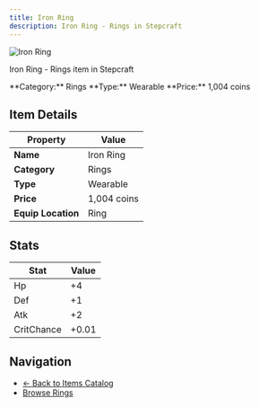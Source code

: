 ```yaml
---
title: Iron Ring
description: Iron Ring - Rings in Stepcraft
---
```


<div className="flex items-start gap-6 mb-8">
  <div className="flex-shrink-0">
    <img src="/assets/resources/trinketry/rings/iron_ring.png" alt="Iron Ring" className="w-24 h-24 border rounded-lg" />
  </div>
  <div className="flex-1">
    <div className="space-y-2">
      <p className="text-lg text-muted-foreground">Iron Ring - Rings item in Stepcraft</p>
      <div className="flex flex-wrap gap-4 text-sm">
        <span className="px-2 py-1 bg-blue-100 dark:bg-blue-900 rounded-md">
          **Category:** Rings
        </span>
        <span className="px-2 py-1 bg-green-100 dark:bg-green-900 rounded-md">
          **Type:** Wearable
        </span>
        <span className="px-2 py-1 bg-yellow-100 dark:bg-yellow-900 rounded-md">
          **Price:** 1,004 coins
        </span>
      </div>
    </div>
  </div>
</div>

## Item Details

| Property | Value |
|----------|-------|
| **Name** | Iron Ring |
| **Category** | Rings |
| **Type** | Wearable |
| **Price** | 1,004 coins |
| **Equip Location** | Ring |



## Stats

| Stat | Value |
|------|-------|
| Hp | +4 |
| Def | +1 |
| Atk | +2 |
| CritChance | +0.01 |


## Navigation

- [← Back to Items Catalog](/docs/items)
- [Browse Rings](/docs/items#rings)
